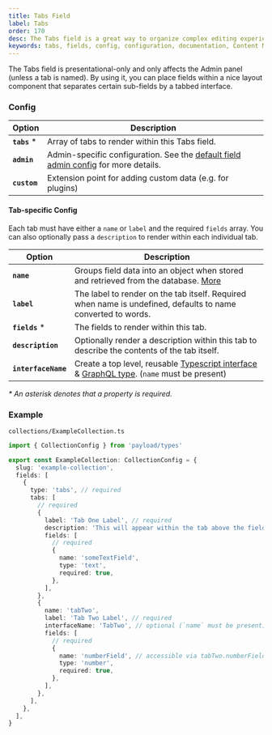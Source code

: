 ```yaml
---
title: Tabs Field
label: Tabs
order: 170
desc: The Tabs field is a great way to organize complex editing experiences into specific tab-based areas.
keywords: tabs, fields, config, configuration, documentation, Content Management System, cms, headless, javascript, node, react, express
---
```


<Banner>
  The Tabs field is presentational-only and only affects the Admin panel (unless a tab is named). By
  using it, you can place fields within a nice layout component that separates certain sub-fields by
  a tabbed interface.
</Banner>

<LightDarkImage
  srcLight="https://payloadcms.com/images/docs/fields/tabs.png"
  srcDark="https://payloadcms.com/images/docs/fields/tabs-dark.png"
  alt="Shows a tabs field used to separate Hero and Page layout in the Payload admin panel"
  caption="Tabs field type used to separate Hero fields from Page Layout"
/>

### Config

| Option        | Description                                                                                                              |
| ------------- | ------------------------------------------------------------------------------------------------------------------------ |
| **`tabs`** \* | Array of tabs to render within this Tabs field.                                                                          |
| **`admin`**   | Admin-specific configuration. See the [default field admin config](/docs/fields/overview#admin-config) for more details. |
| **`custom`**  | Extension point for adding custom data (e.g. for plugins)                                                                |

#### Tab-specific Config

Each tab must have either a `name` or `label` and the required `fields` array. You can also optionally pass a `description` to render within each individual tab.

| Option              | Description                                                                                                                                                                                                  |
| ------------------- | ------------------------------------------------------------------------------------------------------------------------------------------------------------------------------------------------------------ |
| **`name`**          | Groups field data into an object when stored and retrieved from the database. [More](/docs/fields/overview#field-names)                                                                                      |
| **`label`**         | The label to render on the tab itself. Required when name is undefined, defaults to name converted to words.                                                                                                 |
| **`fields`** \*     | The fields to render within this tab.                                                                                                                                                                        |
| **`description`**   | Optionally render a description within this tab to describe the contents of the tab itself.                                                                                                                  |
| **`interfaceName`** | Create a top level, reusable [Typescript interface](/docs/typescript/generating-types#custom-field-interfaces) & [GraphQL type](/docs/graphql/graphql-schema#custom-field-schemas). (`name` must be present) |

_\* An asterisk denotes that a property is required._

### Example

`collections/ExampleCollection.ts`

```ts
import { CollectionConfig } from 'payload/types'

export const ExampleCollection: CollectionConfig = {
  slug: 'example-collection',
  fields: [
    {
      type: 'tabs', // required
      tabs: [
        // required
        {
          label: 'Tab One Label', // required
          description: 'This will appear within the tab above the fields.',
          fields: [
            // required
            {
              name: 'someTextField',
              type: 'text',
              required: true,
            },
          ],
        },
        {
          name: 'tabTwo',
          label: 'Tab Two Label', // required
          interfaceName: 'TabTwo', // optional (`name` must be present)
          fields: [
            // required
            {
              name: 'numberField', // accessible via tabTwo.numberField
              type: 'number',
              required: true,
            },
          ],
        },
      ],
    },
  ],
}
```
